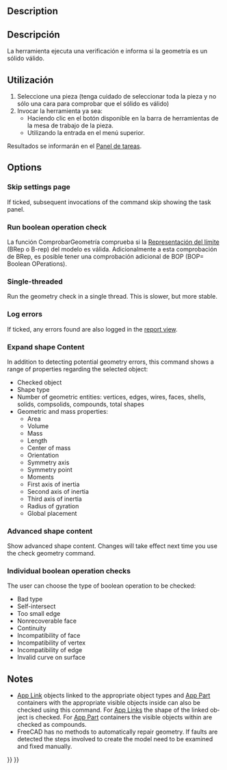 <languages/>

<div class="mw-translate-fuzzy">
{{Docnav/es
|[[Part_RefineShape/es|RefinarForma]]
|[[Part_Defeaturing/es|Defeaturing]]
|[[Part_Workbench/es|Pieza]]
|IconL=Part_RefineShape.svg
|IconR=Part_Defeaturing.svg
|IconC=Workbench_Part.svg
}}
</div>

<div class="mw-translate-fuzzy">
{{GuiCommand/es
|Name=Part CheckGeometry‏‎
|Name/es=Pieza ComprobarGeometría
|MenuLocation=Pieza → Comprobar geometría
|Workbenches=[[Part_Workbench/es|Pieza]]
}}
</div>

<div lang="en" dir="ltr" class="mw-content-ltr">
==Description==
</div>

<div class="mw-translate-fuzzy">
==Descripción==
La herramienta {{Button|[[Image:Part_CheckGeometry.svg|16px]] [[Part_CheckGeometry/es|Pieza ComprobarGeometría]]}} ejecuta una verificación e informa si la geometría es un sólido válido.
</div>

<span id="Usage"></span>
==Utilización==

<div class="mw-translate-fuzzy">
# Seleccione una pieza (tenga cuidado de seleccionar toda la pieza y no sólo una cara para comprobar que el sólido es válido) 
# Invocar la herramienta ya sea:
#* Haciendo clic en el botón {{Button|[[Image:Part_CheckGeometry.svg|16px]]}} disponible en la barra de herramientas de la mesa de trabajo de la pieza.
#* Utilizando la entrada {{MenuCommand|Pieza → [[Image:Part_CheckGeometry.svg|16px]] Comprobar geometría}} en el menú superior.
</div>

<div class="mw-translate-fuzzy">
Resultados se informarán en el [[Task_panel/es|Panel de tareas]].
</div>

<div lang="en" dir="ltr" class="mw-content-ltr">
==Options==
</div>

<div lang="en" dir="ltr" class="mw-content-ltr">
===Skip settings page===
</div>

<div lang="en" dir="ltr" class="mw-content-ltr">
If ticked, subsequent invocations of the command skip showing the {{MenuCommand|Settings}} task panel.
</div>

<div lang="en" dir="ltr" class="mw-content-ltr">
===Run boolean operation check===
</div>

<div class="mw-translate-fuzzy">
La función ComprobarGeometría comprueba si la [https://en.wikipedia.org/wiki/Boundary_representation Representación del límite] (BRep o B-rep) del modelo es válida. Adicionalmente a esta comprobación de BRep, es posible tener una comprobación adicional de BOP (BOP= Boolean OPerations).
</div>

<div lang="en" dir="ltr" class="mw-content-ltr">
===Single-threaded===
</div>

<div lang="en" dir="ltr" class="mw-content-ltr">
Run the geometry check in a single thread. This is slower, but more stable.
</div>

<div lang="en" dir="ltr" class="mw-content-ltr">
===Log errors===
</div>

<div lang="en" dir="ltr" class="mw-content-ltr">
If ticked, any errors found are also logged in the [[Report_view|report view]].
</div>

<div lang="en" dir="ltr" class="mw-content-ltr">
===Expand shape Content===
</div>

<div lang="en" dir="ltr" class="mw-content-ltr">
In addition to detecting potential geometry errors, this command shows a range of properties regarding the selected object:
* Checked object
* Shape type
* Number of geometric entities: vertices, edges, wires, faces, shells, solids, compsolids, compounds, total shapes
* Geometric and mass properties:
** Area
** Volume
** Mass
** Length
** Center of mass
** Orientation
** Symmetry axis
** Symmetry point
** Moments
** First axis of inertia
** Second axis of inertia
** Third axis of inertia
** Radius of gyration
** Global placement
</div>

<div lang="en" dir="ltr" class="mw-content-ltr">
===Advanced shape content===
</div>

<div lang="en" dir="ltr" class="mw-content-ltr">
Show advanced shape content. Changes will take effect next time you use the check geometry command.
</div>

<div lang="en" dir="ltr" class="mw-content-ltr">
===Individual boolean operation checks===
</div>

<div lang="en" dir="ltr" class="mw-content-ltr">
The user can choose the type of boolean operation to be checked:
* Bad type
* Self-intersect
* Too small edge
* Nonrecoverable face
* Continuity
* Incompatibility of face
* Incompatibility of vertex
* Incompatibility of edge
* Invalid curve on surface
</div>

<div lang="en" dir="ltr" class="mw-content-ltr">
==Notes==
</div>

<div lang="en" dir="ltr" class="mw-content-ltr">
* [[App_Link|App Link]] objects linked to the appropriate object types and [[App_Part|App Part]] containers with the appropriate visible objects inside can also be checked using this command. For [[App_Link|App Links]] the shape of the linked object is checked. For [[App_Part|App Part]] containers the visible objects within are checked as compounds. {{Version|0.20}}
* FreeCAD has no methods to automatically repair geometry. If faults are detected the steps involved to create the model need to be examined and fixed manually.
</div>


<div class="mw-translate-fuzzy">
{{Docnav/es
|[[Part_RefineShape/es|RefinarForma]]
|[[Part_Defeaturing/es|Defeaturing]]
|[[Part_Workbench/es|Pieza]]
|IconL=Part_RefineShape.svg
|IconR=Part_Defeaturing.svg
|IconC=Workbench_Part.svg
}}
</div>

{{Part_Tools_navi{{#translation:}}}}
{{Userdocnavi{{#translation:}}}}